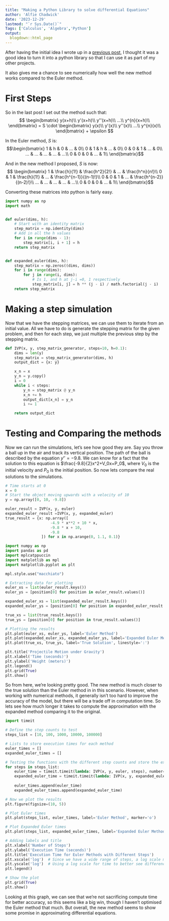 ```yaml
---
title: "Making a Python Library to solve differential Equations"
author: 'Alfie Chadwick'
date: '2023-12-29'
lastmod: "`r Sys.Date()`"
Tags: ['Calculus', 'Algebra','Python']
output:
  blogdown::html_page
---
```


After having the initial idea I wrote up in a [previous post](/2023/12/18/using-taylor-series-to-improve-the-euler-method-part-1/), I thought it was a good idea to turn it into a python library so that I can use it as part of my other projects.

It also gives me a chance to see numerically how well the new method works compared to the Euler method.

# First Steps

So in the last post I set out the method such that:
$$ \begin{bmatrix}
y(x+h)\\
y'(x+h)\\
y''(x+h)\\
...\\
y^{n}(x+h)\\
\end{bmatrix} =  S \cdot \begin{bmatrix}
y(x)\\
y'(x)\\
y''(x)\\
...\\
y^{n}(x)\\
\end{bmatrix} + \epsilon $$ 

In the Euler method, $S$ is:
$$\begin{bmatrix}
1 & h & 0 &  ... & 0\\
0 & 1 & h &  ... & 0\\
0 & 0 & 1 &  ... & 0\\
... & ... & ... &  ... & ...\\
0 & 0 & 0 &  ... & 1\\
\end{bmatrix}$$

And in the new method I proposed, $S$ is now:
$$ \begin{bmatrix}
1 & \frac{h}{1!} & \frac{h^2}{2!} &  ... & \frac{h^n}{n!}\\
0 & 1 & \frac{h}{1!} &  ... & \frac{h^{n-1}}{(n-1)!}\\
0 & 0 & 1 &  ... & \frac{h^{n-2}}{(n-2)!}\\
... & ... & ... &  ... & ...\\
0 & 0 & 0 &  ... & 1\\
\end{bmatrix}$$

Converting these matrices into python is fairly easy.

```python
import numpy as np
import math


def euler(dims, h):
    # Start with an identity matrix
    step_matrix = np.identity(dims)
    # Add in all the h values
    for i in range(dims - 1):
        step_matrix[i, i + 1] = h
    return step_matrix


def expanded_euler(dims, h):
    step_matrix = np.zeros((dims, dims))
    for i in range(dims):
        for j in range(i, dims):
            # Is 1, and h at j-i =0, 1 respectively
            step_matrix[i, j] = h ** (j - i) / math.factorial(j - i)
    return step_matrix

```

# Making a step simulation

Now that we have the stepping matrices, we can use them to iterate from an initial value. All we have to do is generate the stepping matrix for the given problem, and then for each step, we just multiple the previous step by the stepping matrix.

```python
def IVP(x, y, step_matrix_generator, steps=10, h=0.1):
    dims = len(y)
    step_matrix = step_matrix_generator(dims, h)
    output_dict = {x: y}

    x_n = x
    y_n = y.copy()
    i = 0
    while i < steps:
        y_n = step_matrix @ y_n
        x_n += h
        output_dict[x_n] = y_n
        i += 1

    return output_dict
```

# Testing and Comparing the methods


Now we can run the simulations, let's see how good they are.
Say you throw a ball up in the air and track its vertical position. The path of the ball is described by the equation $y'' = -9.8$. We can know for a fact that the solution to this equation is $\frac{-9.8}{2}x^2+V_0x+P_0$, where $V_0$ is the initial velocity and $P_0$ is the initial position. So now lets compare the real solutions to the simulations.

```python
# Time starts at 0
x = 0
# Start the object moving upwards with a velocity of 10
y = np.array([0, 10, -9.8])

euler_result = IVP(x, y, euler)
expanded_euler_result =IVP(x, y, expanded_euler)
true_result = {x: np.array([
                    -4.9 * x**2 + 10 * x,
                    -9.8 * x + 10,
                    -9.8
                ]) for x in np.arange(0, 1.1, 0.1)}

```

```python
import numpy as np
import pandas as pd
import mplcatppuccin
import matplotlib as mpl
import matplotlib.pyplot as plt

mpl.style.use("macchiato")

# Extracting data for plotting
euler_xs = list(euler_result.keys())
euler_ys = [position[0] for position in euler_result.values()]

expanded_euler_xs = list(expanded_euler_result.keys())
expanded_euler_ys = [position[0] for position in expanded_euler_result.values()]

true_xs = list(true_result.keys())
true_ys = [position[0] for position in true_result.values()]

# Plotting the results
plt.plot(euler_xs, euler_ys, label='Euler Method')
plt.plot(expanded_euler_xs, expanded_euler_ys, label='Expanded Euler Method')
plt.plot(true_xs, true_ys, label='True Solution', linestyle=':')

plt.title('Projectile Motion under Gravity')
plt.xlabel('Time (seconds)')
plt.ylabel('Height (meters)')
plt.legend()
plt.grid(True)
plt.show()

```

So from here, we're looking pretty good. The new method is much closer to the true solution than the Euler method in in this scenario. However, when working with numerical methods, it generally isn't too hard to improve the accuracy of the model, but there will be a trade off in computation time. So lets see how much longer it takes to compute the approximation with the expanded method comparing it to the original.

```python
import timeit

# Define the step counts to test
steps_list = [10, 100, 1000, 10000, 100000]

# Lists to store execution times for each method
euler_times = []
expanded_euler_times = []

# Testing the functions with the different step counts and store the execution times
for steps in steps_list:
    euler_time = timeit.timeit(lambda: IVP(x, y, euler, steps), number=1)
    expanded_euler_time = timeit.timeit(lambda: IVP(x, y, expanded_euler, steps), number=1)
    
    euler_times.append(euler_time)
    expanded_euler_times.append(expanded_euler_time)

```

```python


# Now we plot the results
plt.figure(figsize=(10, 5))

# Plot Euler times
plt.plot(steps_list, euler_times, label='Euler Method', marker='o')

# Plot Expanded Euler times
plt.plot(steps_list, expanded_euler_times, label='Expanded Euler Method', marker='s')

# Adding labels and title
plt.xlabel('Number of Steps')
plt.ylabel('Execution Time (seconds)')
plt.title('Execution Time for Euler Methods with Different Steps')
plt.xscale('log')  # Since we have a wide range of steps, a log scale might be more informative
plt.yscale('log')  # Using a log scale for time to better see differences for small times
plt.legend()

# Show the plot
plt.grid(True)
plt.show()
```

Looking at this graph, we can see that we're not sacrificing compute time for better accuracy, so this seems like a big win, though I haven't optimised the Euler method that much. But overall, the new method seems to show some promise in approximating differential equations.
